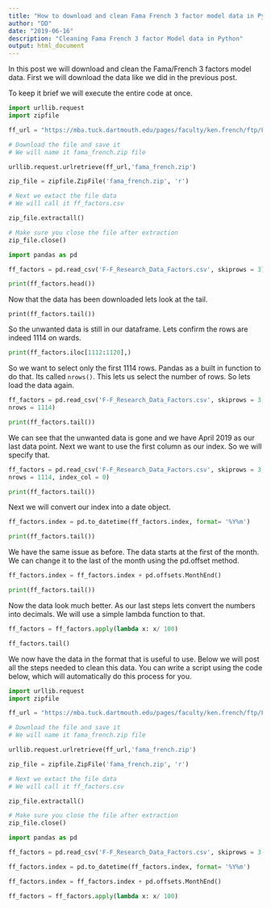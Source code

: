 ```yaml
---
title: "How to download and clean Fama French 3 factor model data in Python"
author: "DD"
date: "2019-06-16"
description: "Cleaning Fama French 3 factor Model data in Python"
output: html_document
---
```


In this post we will download and clean the Fama/French 3 factors model data. First we will download the data like we did in the previous post.

To keep it brief we will execute the entire code at once. 

```python

import urllib.request
import zipfile

ff_url = "https://mba.tuck.dartmouth.edu/pages/faculty/ken.french/ftp/F-F_Research_Data_Factors_CSV.zip"

# Download the file and save it
# We will name it fama_french.zip file

urllib.request.urlretrieve(ff_url,'fama_french.zip')

zip_file = zipfile.ZipFile('fama_french.zip', 'r')

# Next we extact the file data
# We will call it ff_factors.csv

zip_file.extractall()

# Make sure you close the file after extraction
zip_file.close()

import pandas as pd

ff_factors = pd.read_csv('F-F_Research_Data_Factors.csv', skiprows = 3)

print(ff_factors.head())

```

Now that the data has been downloaded lets look at the tail.

```pyton

print(ff_factors.tail())

```

So the unwanted data is still in our dataframe. Lets confirm the rows are indeed 1114 on wards.

```python

print(ff_factors.iloc[1112:1120],)

```

So we want to select only the first 1114 rows. Pandas as a built in function to do that. Its called `nrows()`. This lets us select the number of rows. So lets load the data again.

```python

ff_factors = pd.read_csv('F-F_Research_Data_Factors.csv', skiprows = 3,
nrows = 1114)

print(ff_factors.tail())

```

We can see that the unwanted data is gone and we have April 2019 as our last data point. Next we want to use the first column as our index. So we will specify that.

```python


ff_factors = pd.read_csv('F-F_Research_Data_Factors.csv', skiprows = 3,
nrows = 1114, index_col = 0)

print(ff_factors.tail())


```

Next we will convert our index into a date object.

```python

ff_factors.index = pd.to_datetime(ff_factors.index, format= '%Y%m')

print(ff_factors.tail())

```

We have the same issue as before. The data starts at the first of the month. We can change it to the last of the month using the pd.offset method.

```python

ff_factors.index = ff_factors.index + pd.offsets.MonthEnd()

print(ff_factors.tail())

```

Now the data look much better. As our last steps lets convert the numbers into decimals. We will use a simple lambda function to that.

```python

ff_factors = ff_factors.apply(lambda x: x/ 100)

ff_factors.tail()

```

We now have the data in the format that is useful to use. Below we will post all the steps needed to clean this data. You can write a script using the code below, which will automatically do this process for you.

```python

import urllib.request
import zipfile

ff_url = "https://mba.tuck.dartmouth.edu/pages/faculty/ken.french/ftp/F-F_Research_Data_Factors_CSV.zip"

# Download the file and save it
# We will name it fama_french.zip file

urllib.request.urlretrieve(ff_url,'fama_french.zip')

zip_file = zipfile.ZipFile('fama_french.zip', 'r')

# Next we extact the file data
# We will call it ff_factors.csv

zip_file.extractall()

# Make sure you close the file after extraction
zip_file.close()

import pandas as pd

ff_factors = pd.read_csv('F-F_Research_Data_Factors.csv', skiprows = 3, nrows = 1114, index_col = 0)

ff_factors.index = pd.to_datetime(ff_factors.index, format= '%Y%m')

ff_factors.index = ff_factors.index + pd.offsets.MonthEnd()

ff_factors = ff_factors.apply(lambda x: x/ 100)


```

